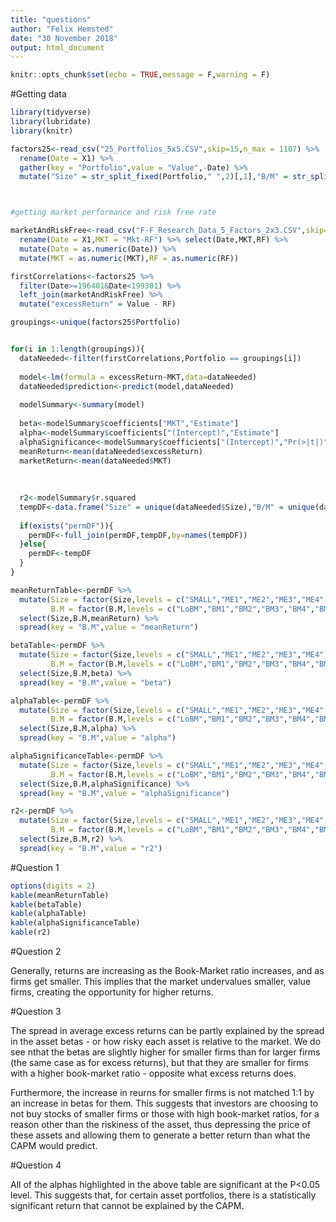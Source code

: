 ```yaml
---
title: "questions"
author: "Felix Hemsted"
date: "30 November 2018"
output: html_document
---
```


```r
knitr::opts_chunk$set(echo = TRUE,message = F,warning = F)
```

#Getting data

```r
library(tidyverse)
library(lubridate)
library(knitr)

factors25<-read_csv("25_Portfolios_5x5.CSV",skip=15,n_max = 1107) %>% 
  rename(Date = X1) %>% 
  gather(key = "Portfolio",value = "Value",-Date) %>% 
  mutate("Size" = str_split_fixed(Portfolio," ",2)[,1],"B/M" = str_split_fixed(Portfolio," ",2)[,2])



#getting market performance and risk free rate

marketAndRiskFree<-read_csv("F-F_Research_Data_5_Factors_2x3.CSV",skip=3,n_max = 663) %>% 
  rename(Date = X1,MKT = "Mkt-RF") %>% select(Date,MKT,RF) %>% 
  mutate(Date = as.numeric(Date)) %>% 
  mutate(MKT = as.numeric(MKT),RF = as.numeric(RF))

firstCorrelations<-factors25 %>% 
  filter(Date>=196401&Date<199301) %>% 
  left_join(marketAndRiskFree) %>% 
  mutate("excessReturn" = Value - RF)

groupings<-unique(factors25$Portfolio)


for(i in 1:length(groupings)){
  dataNeeded<-filter(firstCorrelations,Portfolio == groupings[i])
  
  model<-lm(formula = excessReturn~MKT,data=dataNeeded)
  dataNeeded$prediction<-predict(model,dataNeeded)
  
  modelSummary<-summary(model)
  
  beta<-modelSummary$coefficients["MKT","Estimate"]
  alpha<-modelSummary$coefficients["(Intercept)","Estimate"]
  alphaSignificance<-modelSummary$coefficients["(Intercept)","Pr(>|t|)"]
  meanReturn<-mean(dataNeeded$excessReturn)
  marketReturn<-mean(dataNeeded$MKT)
  
  
  
  r2<-modelSummary$r.squared
  tempDF<-data.frame("Size" = unique(dataNeeded$Size),"B/M" = unique(dataNeeded$`B/M`),"meanReturn" = meanReturn,"alpha" = alpha,"alphaSignificance" = alphaSignificance,"beta" = beta,"r2" = r2,"mktReturn" = marketReturn,"predictedExcessReturn" =  (beta*marketReturn),stringsAsFactors = F) 
  
  if(exists("permDF")){
    permDF<-full_join(permDF,tempDF,by=names(tempDF))
  }else{
    permDF<-tempDF
  }
}

meanReturnTable<-permDF %>% 
  mutate(Size = factor(Size,levels = c("SMALL","ME1","ME2","ME3","ME4","ME5","BIG")),
         B.M = factor(B.M,levels = c("LoBM","BM1","BM2","BM3","BM4","BM5","HiBM"))) %>% 
  select(Size,B.M,meanReturn) %>% 
  spread(key = "B.M",value = "meanReturn")

betaTable<-permDF %>% 
  mutate(Size = factor(Size,levels = c("SMALL","ME1","ME2","ME3","ME4","ME5","BIG")),
         B.M = factor(B.M,levels = c("LoBM","BM1","BM2","BM3","BM4","BM5","HiBM"))) %>% 
  select(Size,B.M,beta) %>% 
  spread(key = "B.M",value = "beta")

alphaTable<-permDF %>% 
  mutate(Size = factor(Size,levels = c("SMALL","ME1","ME2","ME3","ME4","ME5","BIG")),
         B.M = factor(B.M,levels = c("LoBM","BM1","BM2","BM3","BM4","BM5","HiBM"))) %>% 
  select(Size,B.M,alpha) %>% 
  spread(key = "B.M",value = "alpha")

alphaSignificanceTable<-permDF %>% 
  mutate(Size = factor(Size,levels = c("SMALL","ME1","ME2","ME3","ME4","ME5","BIG")),
         B.M = factor(B.M,levels = c("LoBM","BM1","BM2","BM3","BM4","BM5","HiBM"))) %>% 
  select(Size,B.M,alphaSignificance) %>% 
  spread(key = "B.M",value = "alphaSignificance")

r2<-permDF %>% 
  mutate(Size = factor(Size,levels = c("SMALL","ME1","ME2","ME3","ME4","ME5","BIG")),
         B.M = factor(B.M,levels = c("LoBM","BM1","BM2","BM3","BM4","BM5","HiBM"))) %>% 
  select(Size,B.M,r2) %>% 
  spread(key = "B.M",value = "r2")
```

#Question 1

```r

options(digits = 2)
kable(meanReturnTable)
kable(betaTable)
kable(alphaTable)
kable(alphaSignificanceTable)
kable(r2)
```

#Question 2

Generally, returns are increasing as the Book-Market ratio increases, and as firms get smaller. This implies that the market undervalues smaller, value firms, creating the opportunity for higher returns.

#Question 3

The spread in average excess returns can be partly explained by the spread in the asset betas - or how risky each asset is relative to the market. We do see nthat the betas are slightly higher for smaller firms than for larger firms (the same case as for excess returns), but that they are smaller for firms with a higher book-market ratio - opposite what excess returns does. 

Furthermore, the increase in reurns for smaller firms is not matched 1:1 by an increase in betas for them. This suggests that investors are choosing to not buy stocks of smaller firms or those with high book-market ratios, for a reason other than the riskiness of the asset, thus depressing the price of these assets and allowing them to generate a better return than what the CAPM would predict.

#Question 4

All of the alphas highlighted in the above table are significant at the P<0.05 level. This suggests that, for certain asset portfolios, there is a statistically significant return that cannot be explained by the CAPM.